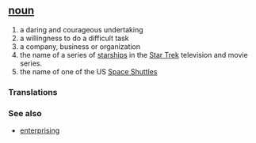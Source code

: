 == [[noun]] ==
# a daring and courageous undertaking
# a willingness to do a difficult task
# a company, business or organization
# the name of a series of [[starship]]s in the [[Star Trek]] television and movie series.
# the name of one of the US [[Space Shuttle]]s

=== Translations ===

=== See also ===
*[[enterprising]]